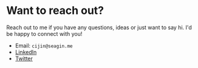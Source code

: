 # Want to reach out?
Reach out to me if you have any questions, ideas or just want to say hi. I'd be happy to connect with you!
 
  * Email: `cijin@seagin.me`
  * [LinkedIn](https://www.linkedin.com/in/cijincherian/)
  * [Twitter](https://twitter.com/cijincherian)

